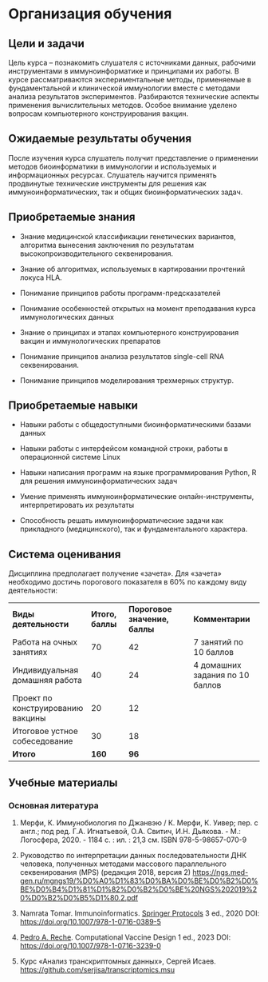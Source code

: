 # Организация обучения {.unnumbered}

## Цели и задачи

Цель курса – познакомить слушателя с источниками данных, рабочими инструментами в иммуноинформатике и принципами их работы. В курсе рассматриваются экспериментальные методы, применяемые в фундаментальной и клинической иммунологии вместе с методами анализа результатов экспериментов. Разбираются технические аспекты применения вычислительных методов. Особое внимание уделено вопросам компьютерного конструирования вакцин.

## Ожидаемые результаты обучения

После изучения курса слушатель получит представление о применении методов биоинформатики в иммунологии и используемых и информационных ресурсах. Слушатель научится применять продвинутые технические инструменты для решения как иммуноинформатических, так и общих биоинформатических задач.

## Приобретаемые знания

-   Знание медицинской классификации генетических вариантов, алгоритма вынесения заключения по результатам высокопроизводительного секвенирования.

-   Знание об алгоритмах, используемых в картировании прочтений локуса HLA.

-   Понимание принципов работы программ-предсказателей

-   Понимание особенностей открытых на момент преподавания курса иммунологических данных

-   Знание о принципах и этапах компьютерного конструирования вакцин и иммунологических препаратов

-   Понимание принципов анализа результатов single-cell RNA секвенирования.

-   Понимание принципов моделирования трехмерных структур.

## Приобретаемые навыки

-   Навыки работы с общедоступными биоинформатическими базами данных

-   Навыки работы с интерфейсом командной строки, работы в операционной системе Linux

-   Навыки написания программ на языке программирования Python, R для решения иммуноинформатических задач

-   Умение применять иммуноинформатические онлайн-инструменты, интерпретировать их результаты 

-   Способность решать иммуноинформатические задачи как прикладного (медицинского), так и фундаментального характера.

## Система оценивания

Дисциплина предполагает получение «зачета». Для «зачета» необходимо достичь порогового показателя в 60% по каждому виду деятельности:

|                                   |                  |                               |                                 |
|-----------------------------------|------------------|-------------------------------|---------------------------------|
| **Виды деятельности**             | **Итого, баллы** | **Пороговое значение, баллы** | **Комментарии**                 |
| Работа на очных занятиях          | 70               | 42                            | 7 занятий по 10 баллов          |
| Индивидуальная домашняя работа    | 40               | 24                            | 4 домашних задания по 10 баллов |
| Проект по конструированию вакцины | 20               | 12                            |                                 |
| Итоговое устное собеседование     | 30               | 18                            |                                 |
| **Итого**                         | **160**          | **96**                        |                                 |

## Учебные материалы

### Основная литература

1.  Мерфи, К. Иммунобиология по Джанвэю / К. Мерфи, К. Уивер; пер. с англ.; под ред. Г.А. Игнатьевой, О.А. Свитич, И.Н. Дьякова. - М.: Логосфера, 2020. - 1184 с. : ил. : 21,3 см. ISBN 978-5-98657-070-9

2.  Руководство по интерпретации данных последовательности ДНК человека, полученных методами массового параллельного секвенирования (MPS) (редакция 2018, версия 2) <https://ngs.med-gen.ru/mgngs19/%D0%A0%D1%83%D0%BA%D0%BE%D0%B2%D0%BE%D0%B4%D1%81%D1%82%D0%B2%D0%BE%20NGS%202019%20%D0%B2%D0%B5%D1%80.2.pdf>

3.  Namrata Tomar. Immunoinformatics. [Springer Protocols](https://link.springer.com/search?facet-content-type=%22Book%22&package=12345&facet-start-year=2020&facet-end-year=2020) 3 ed., 2020 DOI: <https://doi.org/10.1007/978-1-0716-0389-5>

4.  [Pedro A. Reche](https://link.springer.com/book/10.1007/978-1-0716-3239-0#author-1-0). Computational Vaccine Design 1 ed., 2023 DOI: <https://doi.org/10.1007/978-1-0716-3239-0> 

5.  Курс «Анализ транскриптомных данных», Сергей Исаев. <https://github.com/serjisa/transcriptomics.msu>
